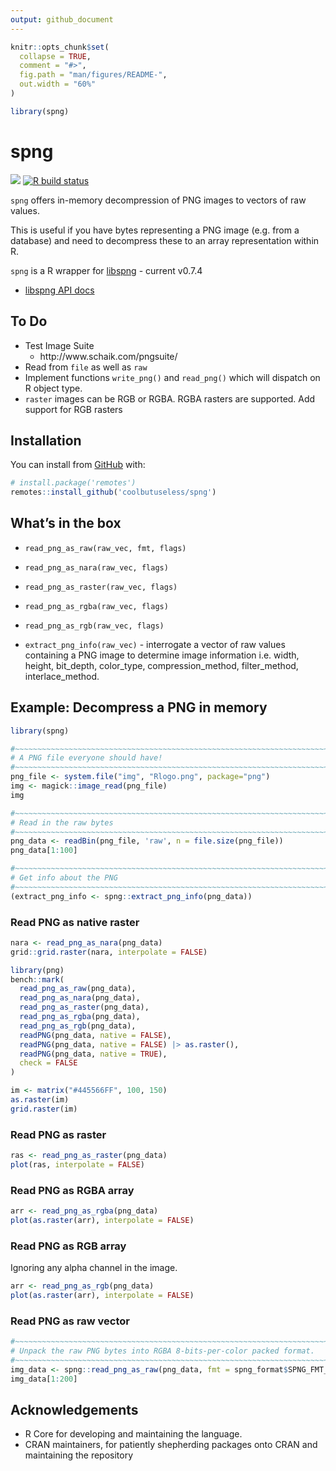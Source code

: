 ```yaml
---
output: github_document
---
```


<!-- README.md is generated from README.Rmd. Please edit that file -->

```r
knitr::opts_chunk$set(
  collapse = TRUE,
  comment = "#>",
  fig.path = "man/figures/README-",
  out.width = "60%"
)

library(spng)
```

# spng


<!-- badges: start -->
![](https://img.shields.io/badge/cool-useless-green.svg)
[![R build status](https://github.com/coolbutuseless/spng/workflows/R-CMD-check/badge.svg)](https://github.com/coolbutuseless/spng/actions)
<!-- badges: end -->

`spng` offers in-memory decompression of PNG images to vectors of raw values.

This is useful if you have bytes representing a PNG image (e.g. from a database)
and need to decompress these to an array representation within R.

`spng` is a R wrapper for [libspng](https://github.com/randy408/libspng) - current v0.7.4



* [libspng API docs](https://libspng.org/docs/api/)


## To Do

* Test Image Suite 
    * http://www.schaik.com/pngsuite/
* Read from `file` as well as `raw`
* Implement functions `write_png()` and `read_png()` which 
  will dispatch on R object type.
* `raster` images can be RGB or RGBA.  RGBA rasters are supported.
  Add support for RGB rasters


## Installation

You can install from [GitHub](https://github.com/coolbutuseless/spng) with:

``` r
# install.package('remotes')
remotes::install_github('coolbutuseless/spng')
```

## What's in the box

* `read_png_as_raw(raw_vec, fmt, flags)` 
* `read_png_as_nara(raw_vec, flags)`
* `read_png_as_raster(raw_vec, flags)`
* `read_png_as_rgba(raw_vec, flags)`
* `read_png_as_rgb(raw_vec, flags)`
   
* `extract_png_info(raw_vec)` - interrogate a vector of raw values containing a PNG image
  to determine image information i.e. width, height, bit_depth, color_type, 
  compression_method, filter_method, interlace_method.
  

## Example: Decompress a PNG in memory

```r
library(spng)

#~~~~~~~~~~~~~~~~~~~~~~~~~~~~~~~~~~~~~~~~~~~~~~~~~~~~~~~~~~~~~~~~~~~~~~~~~~~~~
# A PNG file everyone should have!
#~~~~~~~~~~~~~~~~~~~~~~~~~~~~~~~~~~~~~~~~~~~~~~~~~~~~~~~~~~~~~~~~~~~~~~~~~~~~~
png_file <- system.file("img", "Rlogo.png", package="png")
img <- magick::image_read(png_file)
img
```


```r
#~~~~~~~~~~~~~~~~~~~~~~~~~~~~~~~~~~~~~~~~~~~~~~~~~~~~~~~~~~~~~~~~~~~~~~~~~~~~~
# Read in the raw bytes
#~~~~~~~~~~~~~~~~~~~~~~~~~~~~~~~~~~~~~~~~~~~~~~~~~~~~~~~~~~~~~~~~~~~~~~~~~~~~~
png_data <- readBin(png_file, 'raw', n = file.size(png_file))
png_data[1:100]
```


```r
#~~~~~~~~~~~~~~~~~~~~~~~~~~~~~~~~~~~~~~~~~~~~~~~~~~~~~~~~~~~~~~~~~~~~~~~~~~~~~
# Get info about the PNG 
#~~~~~~~~~~~~~~~~~~~~~~~~~~~~~~~~~~~~~~~~~~~~~~~~~~~~~~~~~~~~~~~~~~~~~~~~~~~~~
(extract_png_info <- spng::extract_png_info(png_data))
```


### Read PNG as native raster

```r
nara <- read_png_as_nara(png_data)
grid::grid.raster(nara, interpolate = FALSE)
```


```r
library(png)
bench::mark(
  read_png_as_raw(png_data),
  read_png_as_nara(png_data),
  read_png_as_raster(png_data),
  read_png_as_rgba(png_data),
  read_png_as_rgb(png_data),
  readPNG(png_data, native = FALSE),
  readPNG(png_data, native = FALSE) |> as.raster(),
  readPNG(png_data, native = TRUE),
  check = FALSE
)
```



```r
im <- matrix("#445566FF", 100, 150)
as.raster(im)
grid.raster(im)
```


### Read PNG as raster

```r
ras <- read_png_as_raster(png_data)
plot(ras, interpolate = FALSE)
```


### Read PNG as RGBA array

```r
arr <- read_png_as_rgba(png_data)
plot(as.raster(arr), interpolate = FALSE)
```



### Read PNG as RGB array

Ignoring any alpha channel in the image.

```r
arr <- read_png_as_rgb(png_data)
plot(as.raster(arr), interpolate = FALSE)
```



### Read PNG as raw vector

```r
#~~~~~~~~~~~~~~~~~~~~~~~~~~~~~~~~~~~~~~~~~~~~~~~~~~~~~~~~~~~~~~~~~~~~~~~~~~~~~
# Unpack the raw PNG bytes into RGBA 8-bits-per-color packed format. 
#~~~~~~~~~~~~~~~~~~~~~~~~~~~~~~~~~~~~~~~~~~~~~~~~~~~~~~~~~~~~~~~~~~~~~~~~~~~~~
img_data <- spng::read_png_as_raw(png_data, fmt = spng_format$SPNG_FMT_RGBA8)
img_data[1:200]
```




## Acknowledgements

* R Core for developing and maintaining the language.
* CRAN maintainers, for patiently shepherding packages onto CRAN and maintaining
  the repository
